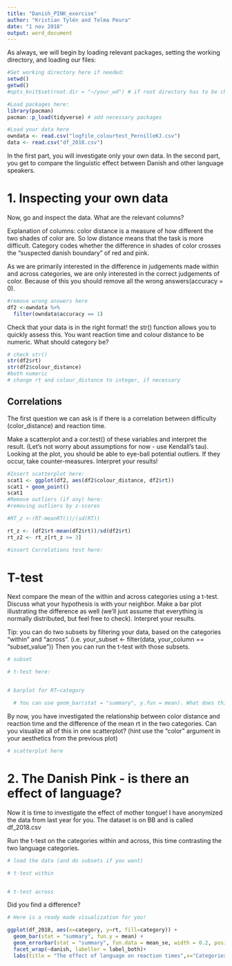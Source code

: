 ```yaml
---
title: "Danish_PINK_exercise"
author: "Kristian Tylén and Telma Peura"
date: "1 nov 2018"
output: word_document
---
```


As always, we will begin by loading relevant packages, setting the working directory, and loading our files:

```r

#Set working directory here if needed:
setwd()
getwd()
#opts_knit$set(root.dir = "~/your_wd") # if root directory has to be changed

#Load packages here:
library(pacman)
pacman::p_load(tidyverse) # add necessary packages

#Load your data here
owndata <- read.csv("logfile_colourtest_PernilleKJ.csv")
data <- read.csv("df_2018.csv") 
```

In the first part, you will investigate only your own data. In the second part, you get to compare the linguistic effect between Danish and other language speakers.

# 1. Inspecting your own data

Now, go and inspect the data. What are the relevant columns?

Explanation of columns: color distance is a measure of how different the two shades of color are. So low distance means that the task is more difficult. Category codes whether the difference in shades of color crosses the "suspected danish boundary" of red and pink. 

As we are primarily interested in the difference in judgements made within and across categories, we are only interested in the correct judgements of color. Because of this you should remove all the wrong answers(accuracy = 0).

```r
#remove wrong answers here
df2 <-owndata %>% 
  filter(owndata$accuracy == 1)
```

Check that your data is in the right format! the str() function allows you to quickly assess this. You want reaction time and colour distance to be numeric. What should category be?

```r
# check str()
str(df2$rt)
str(df2$colour_distance)
#both numeric
# change rt and colour_distance to integer, if necessary
```

## Correlations
The first question we can ask is if there is a correlation between difficulty (color_distance) and reaction time. 

Make a scatterplot and a cor.test() of these variables and interpret the result. (Let's not worry about assumptions for now - use Kendall's tau). Looking at the plot, you should be able to eye-ball potential outliers. If they occur, take counter-measures. Interpret your results!

```r
#Insert scatterplot here:
scat1 <- ggplot(df2, aes(df2$colour_distance, df2$rt))
scat1 + geom_point()
scat1
#Remove outliers (if any) here:
#removing outliers by z-scores

#RT_z <-(RT-meanRT())/(sd(RT))

rt_z <- (df2$rt-mean(df2$rt))/sd(df2$rt)
rt_z2 <- rt_z[rt_z >= 3]

#insert Correlations test here:


```

# T-test

Next compare the mean of the within and across categories using a t-test. Discuss what your hypothesis is with your neighbor. Make a bar plot illustrating the difference as well (we'll just assume that everything is normally distributed, but feel free to check).  Interpret your results.

Tip: you can do two subsets by filtering your data, based on the categories "within" and "across". (i.e. your_subset <- filter(data, your_column == "subset_value")) Then you can run the t-test with those subsets.
```r
# subset

# t-test here: 


# barplot for RT~category

  # You can use geom_bar(stat = "summary", y.fun = mean). What does this do with your data?

```

By now, you have investigated the relationship between color distance and reaction time and the difference of the mean rt in the two categories. Can you visualize all of this in one scatterplot?
(hint use the "color" argument in your aesthetics from the previous plot) 

```r
# scatterplot here

```


# 2. The Danish Pink - is there an effect of language?

Now it is time to investigate the effect of mother tongue! I have anonymized the data from last year for you. The dataset is on BB and is called df_2018.csv

Run the t-test on the categories within and across, this time contrasting the two language categories.
```r
# load the data (and do subsets if you want)

# t-test within


# t-test across


```
Did you find a difference?

```r
# Here is a ready made visualization for you!

ggplot(df_2018, aes(x=category, y=rt, fill=category)) + 
  geom_bar(stat = "summary", fun.y = mean) +
  geom_errorbar(stat = "summary", fun.data = mean_se, width = 0.2, position = position_dodge(width = 1))+
  facet_wrap(~danish, labeller = label_both)+
  labs(title = "The effect of language on reaction times",x="Categories by mother tongue", y = "mean rt")


```

